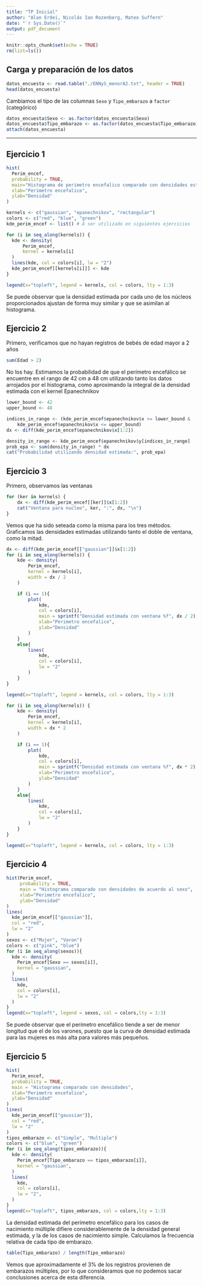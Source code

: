 ```yaml
---
title: "TP Inicial"
author: "Alan Erdei, Nicolás Ian Rozenberg, Mateo Suffern"
date: "`r Sys.Date()`"
output: pdf_document
---
```


```r
knitr::opts_chunk$set(echo = TRUE)
rm(list=ls())
```

## Carga y preparación de los datos


```r
datos_encuesta <- read.table("./ENNyS_menorA2.txt", header = TRUE)
head(datos_encuesta)
```

Cambiamos el tipo de las columnas `Sexo` y `Tipo_embarazo` a `factor` (categórico)

```r
datos_encuesta$Sexo <- as.factor(datos_encuesta$Sexo)
datos_encuesta$Tipo_embarazo <- as.factor(datos_encuesta$Tipo_embarazo)
attach(datos_encuesta)
```
---
## Ejercicio 1

```r
hist(
  Perim_encef, 
  probability = TRUE,
  main="Histograma de perimetro encefalico comparado con densidades estimadas",
  xlab="Perimetro encefalico",
  ylab="Densidad"
)

kernels <- c("gaussian", "epanechnikov", "rectangular")
colors <- c("red", "blue", "green")
kde_perim_encef <- list() # A ser utilizado en siguientes ejercicios

for (i in seq_along(kernels)) {
  kde <- density(
      Perim_encef,
      kernel = kernels[i]
  )
  lines(kde, col = colors[i], lw = "2")
  kde_perim_encef[[kernels[i]]] <- kde
}

legend(x="topleft", legend = kernels, col = colors, lty = 1:3)
```

Se puede observar que la densidad estimada por cada uno de los núcleos proporcionados ajustan de forma muy similar y que se asimilan al histograma.

## Ejercicio 2

Primero, verificamos que no hayan registros de bebés de edad mayor a 2 años

```r
sum(Edad > 2)
```

No los hay. Estimamos la probabilidad de que el perímetro encefálico se encuentre en el rango de 42 cm a 48 cm utilizando tanto los datos arrojados por el histograma, como aproximando la integral de la densidad estimada con el kernel Epanechnikov

```r
lower_bound <- 42
upper_bound <- 48

indices_in_range <- (kde_perim_encef$epanechnikov$x >= lower_bound &
    kde_perim_encef$epanechnikov$x <= upper_bound)
dx <- diff(kde_perim_encef$epanechnikov$x[1:2])

density_in_range <- kde_perim_encef$epanechnikov$y[indices_in_range]
prob_epa <- sum(density_in_range) * dx
cat("Probabilidad utilizando densidad estimada:", prob_epa)
```

## Ejercicio 3

Primero, observamos las ventanas 

```r
for (ker in kernels) {
    dx <- diff(kde_perim_encef[[ker]]$x[1:2])
    cat("Ventana para nucleo", ker, ":", dx, "\n")
}
```
Vemos que ha sido seteada como la misma para los tres métodos. Graficamos las densidades estimadas utilizando tanto el doble de ventana, como la mitad.

```r
dx <- diff(kde_perim_encef[["gaussian"]]$x[1:2])
for (i in seq_along(kernels)) {
    kde <- density(
        Perim_encef,
        kernel = kernels[i],
        width = dx / 2
    )

    if (i == 1){
        plot(
            kde,
            col = colors[i],
            main = sprintf("Densidad estimada con ventana %f", dx / 2),
            xlab="Perimetro encefalico",
            ylab="Densidad"
        )
    }
    else{
        lines(
            kde,
            col = colors[i],
            lw = "2"
        )
    }
}

legend(x="topleft", legend = kernels, col = colors, lty = 1:3)

for (i in seq_along(kernels)) {
    kde <- density(
        Perim_encef,
        kernel = kernels[i],
        width = dx * 2
    )

    if (i == 1){
        plot(
            kde,
            col = colors[i],
            main = sprintf("Densidad estimada con ventana %f", dx * 2),
            xlab="Perimetro encefalico",
            ylab="Densidad"
        )
    }
    else{
        lines(
            kde,
            col = colors[i],
            lw = "2"
        )
    }
}

legend(x="topleft", legend = kernels, col = colors, lty = 1:3)

```

## Ejercicio 4

```r
hist(Perim_encef, 
     probability = TRUE, 
     main = "Histograma comparado con densidades de acuerdo al sexo",
     xlab="Perimetro encefalico",
     ylab="Densidad"
)
lines(
  kde_perim_encef[["gaussian"]],
  col = "red",
  lw = "2"
)
sexos <- c("Mujer", "Varon")
colors <- c("pink", "blue")
for (i in seq_along(sexos)){
  kde <- density(
    Perim_encef[Sexo == sexos[i]],
    kernel = "gaussian",
  )
  lines(
    kde,
    col = colors[i],
    lw = "2"
  )
}
legend(x="topleft", legend = sexos, col = colors,lty = 1:3)
```
Se puede observar que el perímetro encefálico tiende a ser de menor longitud que el de los varones, puesto que la curva de densidad estimada para las mujeres es más alta para valores más pequeños.


## Ejercicio 5


```r
hist(
  Perim_encef, 
  probability = TRUE, 
  main = "Histograma comparado con densidades",
  xlab="Perimetro encefalico",
  ylab="Densidad"
)
lines(
  kde_perim_encef[["gaussian"]],
  col = "red",
  lw = "2"
)
tipos_embarazo <- c("Simple", "Multiple")
colors <- c("blue", "green")
for (i in seq_along(tipos_embarazo)){
  kde <- density(
    Perim_encef[Tipo_embarazo == tipos_embarazo[i]],
    kernel = "gaussian",
  )
  lines(
    kde,
    col = colors[i],
    lw = "2",
  )
}
legend(x="topleft", tipos_embarazo, col = colors,lty = 1:3)
```
La densidad estimada del perímetro encefálico para los casos de nacimiento múltiple difiere considerablemente de la densidad general estimada, y la de los casos de nacimiento simple. Calculamos la frecuencia relativa de cada tipo de embarazo.

```r
table(Tipo_embarazo) / length(Tipo_embarazo)

```
Vemos que aproximadamente el 3% de los registros provienen de embarazos múltiples, por lo que consideramos que no podemos sacar conclusiones acerca de esta diferencia.